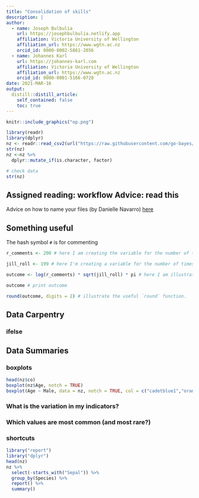 ```yaml
---
title: "Consolidation of skills"
description: |
author:
  - name: Joseph Bulbulia
    url: https://josephbulbulia.netlify.app
    affiliation: Victoria University of Wellington
    affiliation_url: https://www.wgtn.ac.nz
    orcid_id: 0000-0002-5861-2056
  - name: Johannes Karl
    url: https://johannes-karl.com
    affiliation: Victoria University of Wellington
    affiliation_url: https://www.wgtn.ac.nz
    orcid_id: 0000-0001-5166-0728
date: 2021-MAR-16
output:
  distill::distill_article:
    self_contained: false
    toc: true
---
```


```r
knitr::include_graphics("op.png")
```

```r
library(readr)
library(dplyr)
nz <- readr::read_csv2(url("https://raw.githubusercontent.com/go-bayes/psych-447/main/data/nz/ts.csv"))
str(nz)
nz <-nz %>%
  dplyr::mutate_if(is.character, factor)

# check data
str(nz)
```



## Assigned reading: workflow Advice: read this

Advice on how to name your files (by Danielle Navarro) [here](https://slides.djnavarro.net/project-structure/#1)

## Something useful

The hash symbol `#` is for commenting

```r
r_comments <- 200 # here I am creating the variable for the number of time Jack says R is great

jill_roll <- 199 # here I'm creating a variable for the number of times Jill rolls here eyes

outcome <- log(r_comments) * sqrt(jill_roll) * pi # here I am illustrating some functions in r using the variables I just created

outcome # print outcome

round(outcome, digits = 2) # illustrate the useful `round` function.
```


## Data Carpentry  



### ifelse

## Data Summaries

### boxplots
```r
head(nz$co)
boxplot(nz$Age, notch = TRUE)
boxplot(Age ~ Male, data = nz, notch = TRUE, col = c("cadetblue1","orange"))
```

### What is the variation in my indicators? 

### Which values are most common (and most rare?)


### shortcuts

```r
library("report")
library("dplyr")
head(nz)
nz %>%
  select(-starts_with("Sepal")) %>% 
  group_by(Species) %>% 
  report() %>% 
  summary()
```

